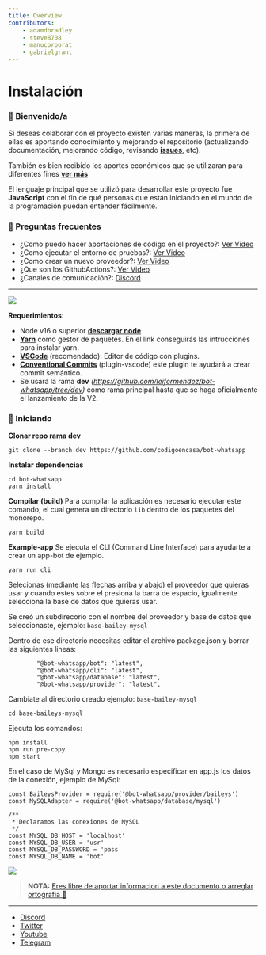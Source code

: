 ```yaml
---
title: Overview
contributors:
    - adamdbradley
    - steve8708
    - manucorporat
    - gabrielgrant
---
```


# Instalación

### 📄 Bienvenido/a

Si deseas colaborar con el proyecto existen varias maneras, la primera de ellas es aportando conocimiento y mejorando el repositorio (actualizando documentación, mejorando código, revisando **[issues](https://github.com/codigoencasa/bot-whatsapp/issues)**, etc).

También es bien recibido los aportes económicos que se utilizaran para diferentes fines **[ver más](https://opencollective.com/bot-whatsapp)**

El lenguaje principal que se utilizó para desarrollar este proyecto fue **JavaScript** con el fin de qué personas que están iniciando en el mundo de la programación puedan entender fácilmente.

### 🤔 Preguntas frecuentes

-   ¿Como puedo hacer aportaciones de código en el proyecto?: [Ver Video](https://youtu.be/Lxt8Acob6aU)
-   ¿Como ejecutar el entorno de pruebas?: [Ver Video](https://youtu.be/Mf9V-dloBfk)
-   ¿Como crear un nuevo proveedor?: [Ver Video](https://youtu.be/cahK9zH3SI8)
-   ¿Que son los GithubActions?: [Ver Video](https://youtu.be/nYBEBFKLiqw)
-   ¿Canales de comunicación?: [Discord](https://link.codigoencasa.com/DISCORD)

---

![](https://i.giphy.com/media/ntMt6TvalpstTIx7Ak/giphy.webp)

**Requerimientos:**

-   Node v16 o superior **[descargar node](https://nodejs.org/es/download/)**
-   **[Yarn](https://classic.yarnpkg.com/lang/en/docs/install/#windows-stable)** como gestor de paquetes. En el link conseguirás las intrucciones para instalar yarn.
-   **[VSCode](https://code.visualstudio.com/download)** (recomendado): Editor de código con plugins.
-   **[Conventional Commits](https://marketplace.visualstudio.com/items?itemName=vivaxy.vscode-conventional-commits&ssr=false#overview)** (plugin-vscode) este plugin te ayudará a crear commit semántico.
-   Se usará la rama **dev** _(https://github.com/leifermendez/bot-whatsapp/tree/dev)_ como rama principal hasta que se haga oficialmente el lanzamiento de la V2.

### 🚀 Iniciando

**Clonar repo rama dev**

```
git clone --branch dev https://github.com/codigoencasa/bot-whatsapp
```

**Instalar dependencias**

```
cd bot-whatsapp
yarn install
```

**Compilar (build)**
Para compilar la aplicación es necesario ejecutar este comando, el cual genera un directorio `lib` dentro de los paquetes del monorepo.

```
yarn build
```

**Example-app**
Se ejecuta el CLI (Command Line Interface) para ayudarte a crear un app-bot de ejemplo.

```
yarn run cli
```

Selecionas (mediante las flechas arriba y abajo) el proveedor que quieras usar y cuando estes sobre el presiona la barra de espacio, igualmente selecciona la base de datos que quieras usar.

Se creó un subdirecorio con el nombre del proveedor y base de datos que seleccionaste, ejemplo: `base-bailey-mysql`

Dentro de ese directorio necesitas editar el archivo package.json y borrar las siguientes lineas:

```
        "@bot-whatsapp/bot": "latest",
        "@bot-whatsapp/cli": "latest",
        "@bot-whatsapp/database": "latest",
        "@bot-whatsapp/provider": "latest",
```

Cambiate al directorio creado ejemplo: `base-bailey-mysql`

```
cd base-baileys-mysql
```

Ejecuta los comandos:

```
npm install
npm run pre-copy
npm start
```

En el caso de MySql y Mongo es necesario especificar en app.js los datos de la conexión, ejemplo de MySql:

```
const BaileysProvider = require('@bot-whatsapp/provider/baileys')
const MySQLAdapter = require('@bot-whatsapp/database/mysql')

/**
 * Declaramos las conexiones de MySQL
 */
const MYSQL_DB_HOST = 'localhost'
const MYSQL_DB_USER = 'usr'
const MYSQL_DB_PASSWORD = 'pass'
const MYSQL_DB_NAME = 'bot'
```

![](https://i.imgur.com/dC6lEwy.png)

> **NOTA:** [Eres libre de aportar informacion a este documento o arreglar ortografia 🤣](https://github.com/codigoencasa/bot-whatsapp/edit/dev/CONTRIBUTING.md)

---

-   [Discord](https://link.codigoencasa.com/DISCORD)
-   [Twitter](https://twitter.com/leifermendez)
-   [Youtube](https://www.youtube.com/watch?v=5lEMCeWEJ8o&list=PL_WGMLcL4jzWPhdhcUyhbFU6bC0oJd2BR)
-   [Telegram](https://t.me/leifermendez)
